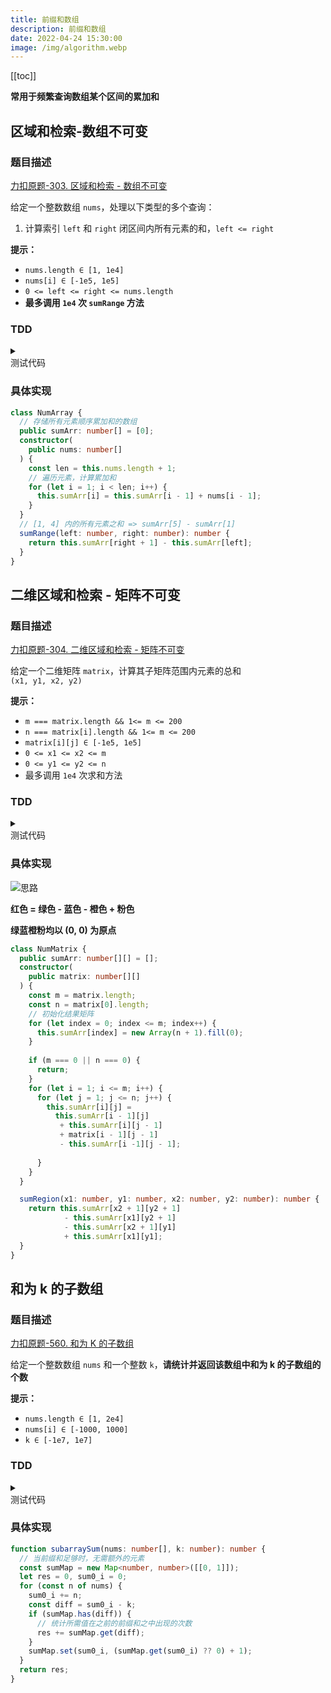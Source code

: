 ```yaml
---
title: 前缀和数组
description: 前缀和数组
date: 2022-04-24 15:30:00
image: /img/algorithm.webp
---
```


[[toc]]

<Alert type="info">**常用于频繁查询数组某个区间的累加和**</Alert>

## 区域和检索-数组不可变

### 题目描述

[<div class="i-cib-leetcode"></div> 力扣原题-303. 区域和检索 - 数组不可变](https://leetcode-cn.com/problems/range-sum-query-immutable/)

给定一个整数数组 `nums`，处理以下类型的多个查询：
1. 计算索引 `left` 和 `right` 闭区间内所有元素的和，`left <= right`

**提示：**
- `nums.length ∈ [1, 1e4]`
- `nums[i] ∈ [-1e5, 1e5]`
- `0 <= left <= right <= nums.length`
- **最多调用 `1e4` 次 `sumRange` 方法**

### TDD

<details>
  <summary class="cursor-pointer">
    <div class="inline-flex">
      <div class="i-vscode-icons-file-type-testts mr-1"></div>
      <div>测试代码</div>
    </div>
  </summary>

```ts
import { describe, expect, it } from 'vitest'

describe('区域和搜索', () => {
  const numArray = new NumArray([-2, 0, 3, -5, 2, -1]);

  it('1', () => {
    expect(numArray.sumRange(0, 2)).toEqual(1);
  });

  it('2', () => {
    expect(numArray.sumRange(2, 5)).toEqual(-1);
  });

  it('3', () => {
    expect(numArray.sumRange(0, 5)).toEqual(-3);
  });
});
```
  
</details>

### 具体实现

```ts
class NumArray {
  // 存储所有元素顺序累加和的数组
  public sumArr: number[] = [0];
  constructor(
    public nums: number[]
  ) {
    const len = this.nums.length + 1;
    // 遍历元素，计算累加和
    for (let i = 1; i < len; i++) {
      this.sumArr[i] = this.sumArr[i - 1] + nums[i - 1];
    }
  }
  // [1, 4] 内的所有元素之和 => sumArr[5] - sumArr[1]
  sumRange(left: number, right: number): number {
    return this.sumArr[right + 1] - this.sumArr[left];
  }
}
```

## 二维区域和检索 - 矩阵不可变

### 题目描述

[<div class="i-cib-leetcode"></div> 力扣原题-304. 二维区域和检索 - 矩阵不可变](https://leetcode-cn.com/problems/range-sum-query-2d-immutable/)

给定一个二维矩阵 `matrix`，计算其子矩阵范围内元素的总和<br/> `(x1, y1, x2, y2)`


**提示：**
- `m === matrix.length && 1<= m <= 200`
- `n === matrix[i].length && 1<= m <= 200`
- `matrix[i][j] ∈ [-1e5, 1e5]`
- `0 <= x1 <= x2 <= m`
- `0 <= y1 <= y2 <= n`
- 最多调用 `1e4` 次求和方法

### TDD

<details>
  <summary class="cursor-pointer">
    <div class="inline-flex">
      <div class="i-vscode-icons-file-type-testts mr-1"></div>
      <div>测试代码</div>
    </div>
  </summary>

```ts
import { describe, expect, it } from 'vitest'

describe('二维区域和搜索', () => {
  const numMatrix = new NumMatrix([
    [3, 0, 1, 4, 2],
    [5, 6, 3, 2, 1],
    [1, 2, 0, 1, 5],
    [4, 1, 0, 1, 7],
    [1, 0, 3, 0, 5]
  ]);

  it('1', () => {
    expect(numMatrix.sumRegion(2, 1, 4, 3)).toEqual(8);
  });

  it('2', () => {
    expect(numMatrix.sumRegion(1, 1, 2, 2)).toEqual(11);
  });

  it('3', () => {
    expect(numMatrix.sumRegion(1, 2, 2, 4)).toEqual(12);
  });
});
```
  
</details>

### 具体实现

![思路](https://labuladong.gitee.io/algo/images/%e5%89%8d%e7%bc%80%e5%92%8c/5.jpeg)

**红色 = 绿色 - 蓝色 - 橙色 + 粉色**

**绿蓝橙粉均以 (0, 0) 为原点**

```ts
class NumMatrix {
  public sumArr: number[][] = [];
  constructor(
    public matrix: number[][]
  ) {
    const m = matrix.length;
    const n = matrix[0].length;
    // 初始化结果矩阵
    for (let index = 0; index <= m; index++) {
      this.sumArr[index] = new Array(n + 1).fill(0);
    }
    
    if (m === 0 || n === 0) {
      return;
    }
    for (let i = 1; i <= m; i++) {
      for (let j = 1; j <= n; j++) {
        this.sumArr[i][j] = 
          this.sumArr[i - 1][j]
           + this.sumArr[i][j - 1]
           + matrix[i - 1][j - 1]
           - this.sumArr[i -1][j - 1];
        
      }
    }
  }

  sumRegion(x1: number, y1: number, x2: number, y2: number): number {
    return this.sumArr[x2 + 1][y2 + 1]
            - this.sumArr[x1][y2 + 1]
            - this.sumArr[x2 + 1][y1]
            + this.sumArr[x1][y1];
  }
}
```

## 和为 k 的子数组

### 题目描述

[<div class="i-cib-leetcode"></div> 力扣原题-560. 和为 K 的子数组](https://leetcode-cn.com/problems/subarray-sum-equals-k/)

给定一个整数数组 `nums` 和一个整数 `k`，**请统计并返回该数组中和为 k 的子数组的个数**

**提示：**
- `nums.length ∈ [1, 2e4]`
- `nums[i] ∈ [-1000, 1000]`
- `k ∈ [-1e7, 1e7]`

### TDD

<details>
  <summary class="cursor-pointer">
    <div class="inline-flex">
      <div class="i-vscode-icons-file-type-testts mr-1"></div>
      <div>测试代码</div>
    </div>
  </summary>

```ts
import { describe, expect, it } from 'vitest'

describe('和为 k 的子数组', () => {
  it('1', () => {
    expect(subarraySum([1, 1, 1], 2)).toEqual(2);
  });

  it('2', () => {
    expect(subarraySum([1, 2, 3], 3)).toEqual(2);
  });

  it('3', () => {
    expect(subarraySum([2, 3, 3], 4)).toEqual(0);
  });
});
```
  
</details>

### 具体实现

```ts
function subarraySum(nums: number[], k: number): number {
  // 当前缀和足够时，无需额外的元素
  const sumMap = new Map<number, number>([[0, 1]]);
  let res = 0, sum0_i = 0;
  for (const n of nums) {
    sum0_i += n;
    const diff = sum0_i - k;
    if (sumMap.has(diff)) {
      // 统计所需值在之前的前缀和之中出现的次数
      res += sumMap.get(diff);
    }
    sumMap.set(sum0_i, (sumMap.get(sum0_i) ?? 0) + 1);
  }
  return res;
}
```